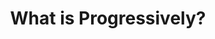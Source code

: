 ---
title: What is Progressively?
description: A global overview of what this tool is about and how to use it
---